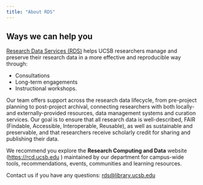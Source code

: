 ```yaml
---
title: "About RDS"
---
```


## Ways we can help you

[Research Data Services (RDS)](https://www.library.ucsb.edu/research-data-services){target='_blank'} helps UCSB researchers manage and preserve their research data in a more effective and reproducible way through:

-   Consultations
-   Long-term engagements
-   Instructional workshops.

Our team offers support across the research data lifecycle, from pre-project planning to post-project archival, connecting researchers with both locally- and externally-provided resources, data management systems and curation services. Our goal is to ensure that all research data is well-described, FAIR (Findable, Accessible, Interoperable, Reusable), as well as sustainable and preservable, and that researchers receive scholarly credit for sharing and publishing their data.

We recommend you explore the **Research Computing and Data** website ([https://rcd.ucsb.edu](https://rcd.ucsb.edu){target='_blank'} ) maintained by our department for campus-wide tools, recommendations, events, communities and learning resources.

Contact us if you have any questions: [rds@library.ucsb.edu](mailto:rds@library.ucsb.edu){.email}

